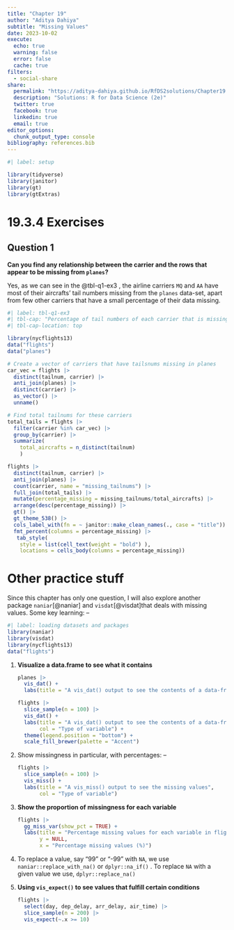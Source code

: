 ```yaml
---
title: "Chapter 19"
author: "Aditya Dahiya"
subtitle: "Missing Values"
date: 2023-10-02
execute: 
  echo: true
  warning: false
  error: false
  cache: true
filters:
  - social-share
share:
  permalink: "https://aditya-dahiya.github.io/RfDS2solutions/Chapter19.html"
  description: "Solutions: R for Data Science (2e)"
  twitter: true
  facebook: true
  linkedin: true
  email: true
editor_options: 
  chunk_output_type: console
bibliography: references.bib
---
```


```r
#| label: setup

library(tidyverse)
library(janitor)
library(gt)
library(gtExtras)
```

# **19.3.4 Exercises**

## Question 1

**Can you find any relationship between the carrier and the rows that appear to be missing from `planes`?**

Yes, as we can see in the @tbl-q1-ex3 , the airline carriers `MQ` and `AA` have most of their aircrafts' tail numbers missing from the `planes` data-set, apart from few other carriers that have a small percentage of their data missing.

```r
#| label: tbl-q1-ex3
#| tbl-cap: "Percentage of tail numbers of each carrier that is missing from planes data set"
#| tbl-cap-location: top

library(nycflights13)
data("flights")
data("planes")

# Create a vector of carriers that have tailsnums missing in planes
car_vec = flights |>
  distinct(tailnum, carrier) |>
  anti_join(planes) |>
  distinct(carrier) |>
  as_vector() |>
  unname()

# Find total tailnums for these carriers
total_tails = flights |>
  filter(carrier %in% car_vec) |>
  group_by(carrier) |>
  summarize(
    total_aircrafts = n_distinct(tailnum)
    )

flights |>
  distinct(tailnum, carrier) |>
  anti_join(planes) |>
  count(carrier, name = "missing_tailnums") |>
  full_join(total_tails) |>
  mutate(percentage_missing = missing_tailnums/total_aircrafts) |>
  arrange(desc(percentage_missing)) |>
  gt() |>
  gt_theme_538() |>
  cols_label_with(fn = ~ janitor::make_clean_names(., case = "title")) |>
  fmt_percent(columns = percentage_missing) |>
   tab_style(
    style = list(cell_text(weight = "bold") ),
    locations = cells_body(columns = percentage_missing)) 
```

# Other practice stuff

Since this chapter has only one question, I will also explore another package `naniar`[@naniar] and `visdat`[@visdat]that deals with missing values. Some key learning: --

```r
#| label: loading datasets and packages
library(naniar)
library(visdat)
library(nycflights13)
data("flights")
```

1.  **Visualize a data.frame to see what it contains**

    ```r
    planes |> 
      vis_dat() +
      labs(title = "A vis_dat() output to see the contents of a data-frame")

    flights |>
      slice_sample(n = 100) |>
      vis_dat() +
      labs(title = "A vis_dat() output to see the contents of a data-frame",
           col = "Type of variable") +
      theme(legend.position = "bottom") +
      scale_fill_brewer(palette = "Accent")
    ```

2.  Show missingness in particular, with percentages: --

    ```r
    flights |>
      slice_sample(n = 100) |>
      vis_miss() +
      labs(title = "A vis_miss() output to see the missing values",
           col = "Type of variable")
    ```

3.  **Show the proportion of missingness for each variable**

    ```r
    flights |>
      gg_miss_var(show_pct = TRUE) +
      labs(title = "Percentage missing values for each variable in flights dataset",
           y = NULL, 
           x = "Percentage missing values (%)")
    ```

4.  To replace a value, say "99" or "-99" with `NA`, we use `naniar::replace_with_na()` or `dplyr::na_if()` . To replace `NA` with a given value we use, `dplyr::replace_na()`

5.  **Using `vis_expect()` to see values that fulfill certain conditions**

    ```r
    flights |>
      select(day, dep_delay, arr_delay, air_time) |>
      slice_sample(n = 200) |>
      vis_expect(~.x >= 10)
    ```
